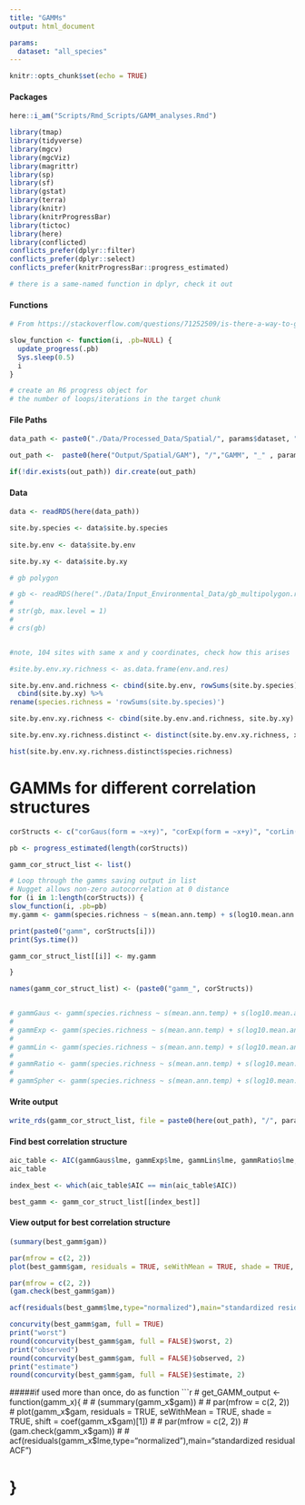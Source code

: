 ```yaml
---
title: "GAMMs"
output: html_document

params:
  dataset: "all_species"
---
```


```r
knitr::opts_chunk$set(echo = TRUE)
```



#### Packages
```r
here::i_am("Scripts/Rmd_Scripts/GAMM_analyses.Rmd")

library(tmap)
library(tidyverse)
library(mgcv)
library(mgcViz)
library(magrittr)
library(sp)
library(sf)
library(gstat)
library(terra)
library(knitr)
library(knitrProgressBar)
library(tictoc)
library(here)
library(conflicted)
conflicts_prefer(dplyr::filter)
conflicts_prefer(dplyr::select)
conflicts_prefer(knitrProgressBar::progress_estimated)

# there is a same-named function in dplyr, check it out
```




#### Functions
```r
# From https://stackoverflow.com/questions/71252509/is-there-a-way-to-get-progress-information-whan-a-chunk-is-running-in-rmarkdown

slow_function <- function(i, .pb=NULL) {  
  update_progress(.pb)  
  Sys.sleep(0.5)  
  i  
}

# create an R6 progress object for
# the number of loops/iterations in the target chunk
```

#### File Paths
```r
data_path <- paste0("./Data/Processed_Data/Spatial/", params$dataset, ".rds")

out_path <-  paste0(here("Output/Spatial/GAM"), "/","GAMM", "_" , params$dataset,  "/")

if(!dir.exists(out_path)) dir.create(out_path)
```

#### Data
```r
data <- readRDS(here(data_path))

site.by.species <- data$site.by.species
  
site.by.env <- data$site.by.env

site.by.xy <- data$site.by.xy

# gb polygon

# gb <- readRDS(here("./Data/Input_Environmental_Data/gb_multipolygon.rds"))
# 
# str(gb, max.level = 1)
# 
# crs(gb)


#note, 104 sites with same x and y coordinates, check how this arises

#site.by.env.xy.richness <- as.data.frame(env.and.res)

site.by.env.and.richness <- cbind(site.by.env, rowSums(site.by.species)) %>%
  cbind(site.by.xy) %>%
rename(species.richness = 'rowSums(site.by.species)')

site.by.env.xy.richness <- cbind(site.by.env.and.richness, site.by.xy)

site.by.env.xy.richness.distinct <- distinct(site.by.env.xy.richness, x, y, .keep_all = TRUE)
```

```r
hist(site.by.env.xy.richness.distinct$species.richness)
```


# GAMMs for different correlation structures 
```r
corStructs <- c("corGaus(form = ~x+y)", "corExp(form = ~x+y)", "corLin(form = ~x+y)", "corRatio(form = ~x+y)", "corSpher(form = ~x+y)" )

pb <- progress_estimated(length(corStructs))

gamm_cor_struct_list <- list()

# Loop through the gamms saving output in list
# Nugget allows non-zero autocorrelation at 0 distance
for (i in 1:length(corStructs)) {
slow_function(i, .pb=pb)
my.gamm <- gamm(species.richness ~ s(mean.ann.temp) + s(log10.mean.ann.rain) + s(topographic.wetness) + s(ph) + s(total.n) + s(tree.density) + s(log10.pesticide.risk) + s(log10.humans),  data = site.by.env.xy.richness.distinct, method = "REML", correlation = corStructs[i], nugget = TRUE)

print(paste0("gamm", corStructs[i]))
print(Sys.time())

gamm_cor_struct_list[[i]] <- my.gamm

}

names(gamm_cor_struct_list) <- (paste0("gamm_", corStructs))


# gammGaus <- gamm(species.richness ~ s(mean.ann.temp) + s(log10.mean.ann.rain) + s(topographic.wetness) + s(ph) + s(total.n) + s(tree.density) + s(log10.pesticide.risk) + s(log10.humans),  data = site.by.env.xy.richness.distinct, method= "REML", correlation=corGaus(form = ~x+y))
# 
# gammExp <- gamm(species.richness ~ s(mean.ann.temp) + s(log10.mean.ann.rain) + s(topographic.wetness) + s(ph) + s(total.n) + s(tree.density) + s(log10.pesticide.risk) + s(log10.humans),  data = site.by.env.xy.richness.distinct, method= "REML", correlation=corExp(form = ~x+y, nugget = TRUE))
# 
# gammLin <- gamm(species.richness ~ s(mean.ann.temp) + s(log10.mean.ann.rain) + s(topographic.wetness) + s(ph) + s(total.n) + s(tree.density) + s(log10.pesticide.risk) + s(log10.humans),  data = site.by.env.xy.richness.distinct, method= "REML", correlation=corLin(form = ~x+y, nugget = TRUE))
# 
# gammRatio <- gamm(species.richness ~ s(mean.ann.temp) + s(log10.mean.ann.rain) + s(topographic.wetness) + s(ph) + s(total.n) + s(tree.density) + s(log10.pesticide.risk) + s(log10.humans),  data = site.by.env.xy.richness.distinct, method= "REML", correlation=corRatio(form = ~x+y, nugget = TRUE))
# 
# gammSpher <- gamm(species.richness ~ s(mean.ann.temp) + s(log10.mean.ann.rain) + s(topographic.wetness) + s(ph) + s(total.n) + s(tree.density) + s(log10.pesticide.risk) + s(log10.humans),  data = site.by.env.xy.richness.distinct, method= "REML", correlation=corSpher(form = ~x+y, nugget = TRUE))
```


#### Write output
```r
write_rds(gamm_cor_struct_list, file = paste0(here(out_path), "/", params$dataset, "_gamm_cor_struct_compare.rds"))
```

#### Find best correlation structure
```r
aic_table <- AIC(gammGaus$lme, gammExp$lme, gammLin$lme, gammRatio$lme, gammSpher$lme)
aic_table

index_best <- which(aic_table$AIC == min(aic_table$AIC))

best_gamm <- gamm_cor_struct_list[[index_best]]
```

#### View output for best correlation structure
```r

(summary(best_gamm$gam))

par(mfrow = c(2, 2))
plot(best_gamm$gam, residuals = TRUE, seWithMean = TRUE, shade = TRUE, shift = coef(best_gamm$gam)[1])

par(mfrow = c(2, 2))
(gam.check(best_gamm$gam))

acf(residuals(best_gamm$lme,type="normalized"),main="standardized residual ACF")

concurvity(best_gamm$gam, full = TRUE)
print("worst")
round(concurvity(best_gamm$gam, full = FALSE)$worst, 2)
print("observed")
round(concurvity(best_gamm$gam, full = FALSE)$observed, 2)
print("estimate")
round(concurvity(best_gamm$gam, full = FALSE)$estimate, 2)

```

#####if used more than once, do as function
```r

# get_GAMM_output <- function(gamm_x){
# 
# (summary(gamm_x$gam))
# 
# par(mfrow = c(2, 2))
# plot(gamm_x$gam, residuals = TRUE, seWithMean = TRUE, shade = TRUE, shift = coef(gamm_x$gam)[1])
# 
# par(mfrow = c(2, 2))  
# (gam.check(gamm_x$gam))
# 
# acf(residuals(gamm_x$lme,type="normalized"),main="standardized residual ACF")


#   
# }




